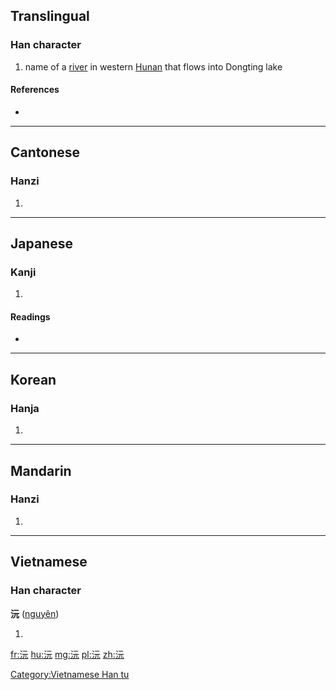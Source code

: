 {{also|源}}
==Translingual==

===Han character===
{{Han char|rn=85|rad=水|as=04|sn=7|four=31111|canj=EMMU}}

# name of a [[river]] in western [[Hunan]] that flows into Dongting lake

====References====
* {{Han ref|kx=0610.020|dkj=17186|dj=1002.120|hdz=31558.030|uh=6C85|ud=27781|bh=A84A|bd=43082}}

----

==Cantonese==

===Hanzi===
{{yue-hanzi|jyut=jyun4|y=yun4}}

# {{defn|lang=yue|sort=水04}}

----

==Japanese==

===Kanji===
{{ja-kanji|grade=|rs=水04}}

# {{defn|lang=ja|sort=水04}}

====Readings====
* {{ja-readings|on=[[げん]] (gen)|kun=[[みなもと]] (minamoto)}}

----

==Korean==

===Hanja===
{{ko-hanja|hangeul=원|eumhun=|rv=won|mr=wŏn|y=wen}}

# {{defn|lang=ko|sort=水04}}

----

==Mandarin==

===Hanzi===
{{cmn-hanzi|pin=[[yuán]] ([[yuan2]])|wg=yüan<sup>2</sup>}}

# {{defn|lang=cmn|sort=水04}}

----

==Vietnamese==

===Han character===
'''沅''' ([[nguyên]])

# {{defn|vi}}

[[Category:Vietnamese Han tu]]

[[fr:沅]]
[[hu:沅]]
[[mg:沅]]
[[pl:沅]]
[[zh:沅]]